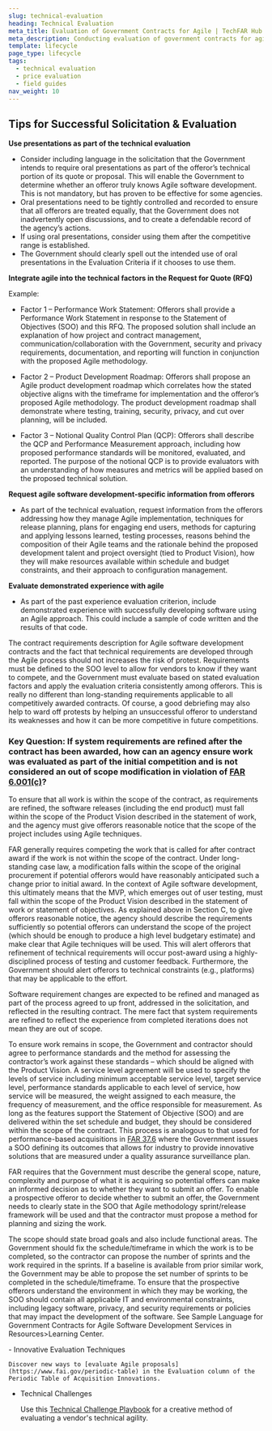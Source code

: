 ```yaml
---
slug: technical-evaluation
heading: Technical Evaluation
meta_title: Evaluation of Government Contracts for Agile | TechFAR Hub
meta_description: Conducting evaluation of government contracts for agile is the final stage of the pre-award acquisition lifecycle, but the work starts early in the process. Learn about tips for successful technical and price evaluation on the TechFAR Hub.
template: lifecycle
page_type: lifecycle
tags:
  - technical evaluation
  - price evaluation
  - field guides
nav_weight: 10
---
```

## Tips for Successful Solicitation & Evaluation

**Use presentations as part of the technical evaluation**

- Consider including language in the solicitation that the Government intends to require oral presentations as part of the offeror’s technical portion of its quote or proposal. This will enable the Government to determine whether an offeror truly knows Agile software development. This is not mandatory, but has proven to be effective for some agencies.  
- Oral presentations need to be tightly controlled and recorded to ensure that all offerors are treated equally, that the Government does not inadvertently open discussions, and to create a defendable record of the agency’s actions. 
- If using oral presentations, consider using them after the competitive range is established. 
- The Government should clearly spell out the intended use of oral presentations in the Evaluation Criteria if it chooses to use them.

**Integrate agile into the technical factors in the Request for Quote (RFQ)** 

Example:
   
- Factor 1 – Performance Work Statement: Offerors shall provide a Performance Work Statement in response to the Statement of Objectives (SOO) and this RFQ. The proposed solution shall include an explanation of how project and contract management, communication/collaboration with the Government, security and privacy requirements, documentation, and reporting will function in conjunction with the proposed Agile methodology.
   
- Factor 2 – Product Development Roadmap: Offerors shall propose an Agile product development roadmap which correlates how the stated objective aligns with the timeframe for implementation and the offeror’s proposed Agile methodology. The product development roadmap shall demonstrate where testing, training, security, privacy, and cut over planning, will be included. 
   
- Factor 3 – Notional Quality Control Plan (QCP): Offerors shall describe the QCP and Performance Measurement approach, including how proposed performance standards will be monitored, evaluated, and reported. The purpose of the notional QCP is to provide evaluators with an understanding of how measures and metrics will be applied based on the proposed technical solution.

**Request agile software development-specific information from offerors** 

- As part of the technical evaluation, request information from the offerors addressing how they manage Agile implementation, techniques for release planning, plans for engaging end users, methods for capturing and applying lessons learned, testing processes, reasons behind the composition of their Agile teams and the rationale behind the proposed development talent and project oversight (tied to Product Vision), how they will make resources available within schedule and budget constraints, and their approach to configuration management.

**Evaluate demonstrated experience with agile** 

- As part of the past experience evaluation criterion, include demonstrated experience with successfully developing software using an Agile approach. This could include a sample of code written and the results of that code.

The contract requirements description for Agile software development contracts and the fact that technical requirements are developed through the Agile process should not increases the risk of protest.  Requirements must be defined to the SOO level to allow for vendors to know if they want to compete, and the Government must evaluate based on stated evaluation factors and apply the evaluation criteria consistently among offerors. This is really no different than long-standing requirements applicable to all competitively awarded contracts.  Of course, a good debriefing may also help to ward off protests by helping an unsuccessful offeror to understand its weaknesses and how it can be more competitive in future competitions.

### Key Question: If system requirements are refined after the contract has been awarded, how can an agency ensure work was evaluated as part of the initial competition and is not considered an out of scope modification in violation of [FAR 6.001(c)](https://www.acquisition.gov/far/6.001)?

To ensure that all work is within the scope of the contract, as requirements are refined, the software releases (including the end product) must fall within the scope of the Product Vision described in the statement of work, and the agency must give offerors reasonable notice that the scope of the project includes using Agile techniques.  

FAR generally requires competing the work that is called for after contract award if the work is not within the scope of the contract. Under long-standing case law, a modification falls within the scope of the original procurement if potential offerors would have reasonably anticipated such a change prior to initial award. In the context of Agile software development, this ultimately means that the MVP, which emerges out of user testing, must fall within the scope of the Product Vision described in the statement of work or statement of objectives. As explained above in Section C, to give offerors reasonable notice, the agency should describe the requirements sufficiently so potential offerors can understand the scope of the project (which should be enough to produce a high level budgetary estimate) and make clear that Agile techniques will be used. This will alert offerors that refinement of technical requirements will occur post-award using a highly-disciplined process of testing and customer feedback. Furthermore, the Government should alert offerors to technical constraints (e.g., platforms) that may be applicable to the effort. 

Software requirement changes are expected to be refined and managed as part of the process agreed to up front, addressed in the solicitation, and reflected in the resulting contract. The mere fact that system requirements are refined to reflect the experience from completed iterations does not mean they are out of scope.  

To ensure work remains in scope, the Government and contractor should agree to performance standards and the method for assessing the contractor’s work against these standards – which should be aligned with the Product Vision. A service level agreement will be used to specify the levels of service including minimum acceptable service level, target service level, performance standards applicable to each level of service, how service will be measured, the weight assigned to each measure, the frequency of measurement, and the office responsible for measurement. As long as the features support the Statement of Objective (SOO) and are delivered within the set schedule and budget, they should be considered within the scope of the contract.  This process is analogous to that used for performance-based acquisitions in [FAR 37.6](https://www.acquisition.gov/far/subpart-37.6) where the Government issues a SOO defining its outcomes that allows for industry to provide innovative solutions that are measured under a quality assurance surveillance plan. 

FAR requires that the Government must describe the general scope, nature, complexity and purpose of what it is acquiring so potential offers can make an informed decision as to whether they want to submit an offer.  To enable a prospective offeror to decide whether to submit an offer, the Government needs to clearly state in the SOO that Agile methodology sprint/release framework will be used and that the contractor must propose a method for planning and sizing the work. 

The scope should state broad goals and also include functional areas. The Government should fix the schedule/timeframe in which the work is to be completed, so the contractor can propose the number of sprints and the work required in the sprints.  If a baseline is available from prior similar work, the Government may be able to propose the set number of sprints to be completed in the schedule/timeframe.  To ensure that the prospective offerors understand the environment in which they may be working, the SOO should contain all applicable IT and environmental constraints, including legacy software, privacy, and security requirements or policies that may impact the development of the software. See Sample Language for Government Contracts for Agile Software Development Services in Resources>Learning Center. 

<ExternalResources heading="Additional resources" media="/assets/img/ux-indonesia-8mikJ83LmSQ-unsplash.jpg" media_alt="People working together">
- Innovative Evaluation Techniques

    Discover new ways to [evaluate Agile proposals](https://www.fai.gov/periodic-table) in the Evaluation column of the Periodic Table of Acquisition Innovations.
  
- Technical Challenges
  
    Use this [Technical Challenge Playbook](assets/files/USDS-Tech-Challenge-Playbook.docx) for a creative method of evaluating a vendor's technical agility.

</ExternalResources>
